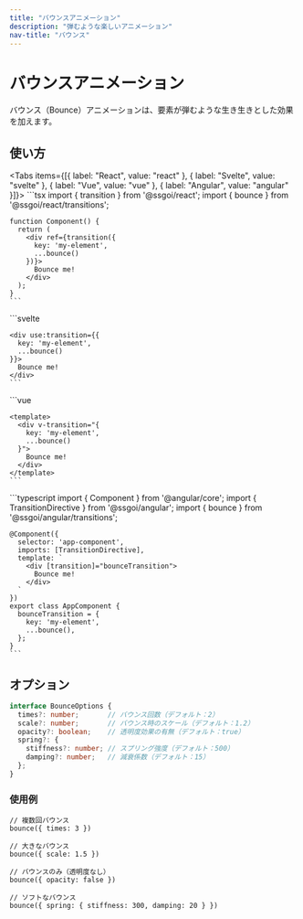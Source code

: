 ```yaml
---
title: "バウンスアニメーション"
description: "弾むような楽しいアニメーション"
nav-title: "バウンス"
---
```


# バウンスアニメーション

バウンス（Bounce）アニメーションは、要素が弾むような生き生きとした効果を加えます。

<TransitionDemo type="bounce" />

## 使い方

<Tabs items={[{ label: "React", value: "react" }, { label: "Svelte", value: "svelte" }, { label: "Vue", value: "vue" }, { label: "Angular", value: "angular" }]}>
  <TabPanel value="react">
    ```tsx
    import { transition } from '@ssgoi/react';
    import { bounce } from '@ssgoi/react/transitions';

    function Component() {
      return (
        <div ref={transition({
          key: 'my-element',
          ...bounce()
        })}>
          Bounce me!
        </div>
      );
    }
    ```
  </TabPanel>
  <TabPanel value="svelte">
    ```svelte
    <script>
      import { transition } from '@ssgoi/svelte';
      import { bounce } from '@ssgoi/svelte/transitions';
    </script>

    <div use:transition={{
      key: 'my-element',
      ...bounce()
    }}>
      Bounce me!
    </div>
    ```
  </TabPanel>
  <TabPanel value="vue">
    ```vue
    <script setup>
    import { bounce } from '@ssgoi/vue/transitions';
    </script>

    <template>
      <div v-transition="{
        key: 'my-element',
        ...bounce()
      }">
        Bounce me!
      </div>
    </template>
    ```
  </TabPanel>
  <TabPanel value="angular">
    ```typescript
    import { Component } from '@angular/core';
    import { TransitionDirective } from '@ssgoi/angular';
    import { bounce } from '@ssgoi/angular/transitions';

    @Component({
      selector: 'app-component',
      imports: [TransitionDirective],
      template: `
        <div [transition]="bounceTransition">
          Bounce me!
        </div>
      `
    })
    export class AppComponent {
      bounceTransition = {
        key: 'my-element',
        ...bounce(),
      };
    }
    ```
  </TabPanel>
</Tabs>

## オプション

```typescript
interface BounceOptions {
  times?: number;       // バウンス回数（デフォルト：2）
  scale?: number;       // バウンス時のスケール（デフォルト：1.2）
  opacity?: boolean;    // 透明度効果の有無（デフォルト：true）
  spring?: {
    stiffness?: number; // スプリング強度（デフォルト：500）
    damping?: number;   // 減衰係数（デフォルト：15）
  };
}
```

### 使用例

```tsx
// 複数回バウンス
bounce({ times: 3 })

// 大きなバウンス
bounce({ scale: 1.5 })

// バウンスのみ（透明度なし）
bounce({ opacity: false })

// ソフトなバウンス
bounce({ spring: { stiffness: 300, damping: 20 } })
```